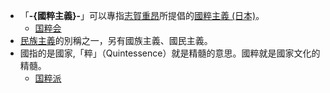 *「'''-{國粹主義}-'''」可以專指[[志賀重昂|志賀重昂]]所提倡的[[國粹主義_(日本)|國粹主義 (日本)]]。
**[[国粹会|国粹会]]
*[[民族主義|民族主義]]的別稱之一，另有國族主義、國民主義。
*國指的是國家,「粹」（Quintessence）就是精髓的意思。國粹就是國家文化的精髓。
**[[国粹派|国粹派]]

{{消歧義|cat=四字消歧義}}